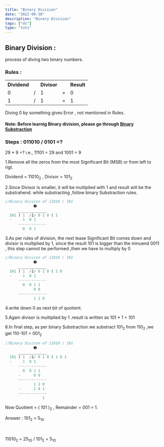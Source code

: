 ```yaml
---
title: "Binary Division"
date: "2022-09-30"
description: "Binary Division"
tags: ["ds"]
type: "tuts"
---
```


## Binary Division :

process of diving two binary numbers.

### Rules :

<table class="table-space table-border">
  <tbody>
    <tr>
      <th>Dividend</th>
      <th></th>
      <th>Divisor</th>
      <th></th>
      <th>Result</th>
    </tr>
    <tr>
      <td>0</td>
      <td>/</td>
      <td>1</td>
      <td>=</td>
      <td>0</td>
    </tr>
    <tr>
      <td>1</td>
      <td>/</td>
      <td>1</td>
      <td>=</td>
      <td>1</td>
    </tr>
  </tbody>
</table>

<Callouts name="danger">
  Diving 0 by something gives Error , not mentioned in Rules.
</Callouts>

#### Note: Before learnig Binary division, please go through [Binary Substraction](/learn/ds/binary_substraction)

### Steps : 011010 / 0101 =?

<Callouts name="info">29 * 9 =? i.e., 11101 = 29 and 1001 = 9 </Callouts>

1.Remove all the zeros from the most Significant Bit (MSB) or from left to rigt.

Dividend = 11010<sub>2</sub> , Divisor = 101<sub>2</sub>

2.Since Divisor is smaller, it will be multiplied with 1 and result will be the substrahend. while substracting ,follow binary Substraction rules.

```javascript file=index.js show=false diff
//Binary Divison of 11010 / 101
             ➊
      _____________
  101 ) 1  ̷1̷ 0 1 0 ( 1
  -     1  0 1
      -------------
        0  0 1
```

3.As per rules of division, the next lease Significant Bit comes down and divisor is multiplied by 1,
since the result 101 is bigger than the minuend 0011 , this step cannot be performed ,then we have to multiply by 0

```javascript file=index.js show=false diff
//Binary Divison of 11010 / 101
             ➊
      _____________
  101 ) 1  ̷1̷ 0 1 0 ( 1 0
  -     1  0 1
      -------------
        0  0 1 1
             0 0
      -------------
             1 1 0
```

4.write down 0 as next bit of quotient.

5.Again divisor is multiplied by 1 .result is written as 101 \* 1 = 101

6.In final step, as per binary Substraction.we substract 101<sub>2</sub> from 110<sub>2</sub>
,we get 110-101 = 001<sub>2</sub>

```javascript file=index.js show=false diff
//Binary Divison of 11010 / 101
             ➊
      _____________
  101 ) 1  ̷1̷ 0 1 0 ( 1 0 1
  -     1  0 1
      -------------
        0  0 1 1
      -      0 0
      -------------
             1 1 0
      -      1 0 1
      -------------
                 1
```

Now Quotient = ( 101 )<sub>2</sub> , Remainder = 001 = 1.

<Callouts name="success">
  Answer : 101<sub>2</sub> = 5<sub>10</sub> 
  
<br></br>11010<sub>2</sub> = 25<sub>10</sub> / 101<sub>2</sub> = 5<sub>10</sub>

</Callouts>
